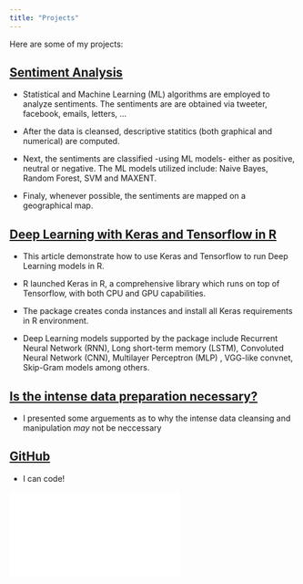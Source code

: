 ```yaml
---
title: "Projects"
---
```


Here are some of my projects:


## [Sentiment Analysis](https://rwanjohi.shinyapps.io/myprojects/)

- Statistical and Machine Learning (ML) algorithms are employed to analyze sentiments. The sentiments are are obtained via tweeter, facebook, emails, letters, ...

- After the data is cleansed, descriptive statitics (both graphical and numerical) are computed.

- Next, the sentiments are classified -using ML models- either as positive, neutral or negative. The ML models utilized include: Naive Bayes, Random Forest, SVM and MAXENT.

- Finaly, whenever possible, the sentiments are mapped on a geographical map.

## [Deep Learning with Keras and Tensorflow in R](https://www.linkedin.com/pulse/finally-deep-learning-keras-tensorflow-r-richard-wanjohi-ph-d/)

- This article demonstrate how to use Keras and Tensorflow to run Deep Learning models in R.

- R launched Keras in R, a comprehensive library which runs on top of Tensorflow, with both CPU and GPU capabilities. 

- The package creates conda instances and install all Keras requirements in R environment. 

- Deep Learning models supported by the package include Recurrent Neural Network (RNN), Long short-term memory (LSTM), Convoluted Neural Network (CNN), Multilayer Perceptron (MLP) , VGG-like convnet, Skip-Gram models among others.

## [Is the intense data preparation necessary?](https://www.linkedin.com/pulse/significant-project-time-being-spent-data-preparation-wanjohi-ph-d/)

- I presented some arguements as to why the intense data cleansing and manipulation $\textit{may}$ not be neccessary 

## [GitHub](https://github.com/rwanjohi)

- I can code!

![](abstract.pdf)


